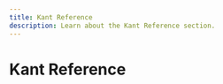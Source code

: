 ---
title: Kant Reference
description: Learn about the Kant Reference section.
---

# Kant Reference


<Stub />
